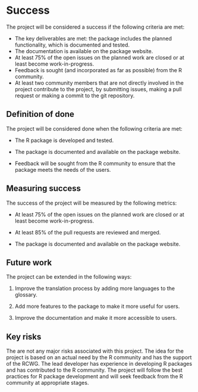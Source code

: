 # Success
<!-- 
Projects should have a definition of done that is measurable, and a thorough understanding going in of what the risks are to delivery 
-->

The project will be considered a success if the following criteria are met:


- The key deliverables are met: the package includes the planned functionality, which is documented and tested.
- The documentation is available on the package website.
- At least 75% of the open issues on the planned work are closed or at least become work-in-progress.
- Feedback is sought (and incorporated as far as possible) from the R community.
- At least two community members that are not directly involved in the project contribute to the project, by submitting issues, making a pull request or making a commit to the git repository.

## Definition of done
<!-- 
What does success look like? 
-->

The project will be considered done when the following criteria are met:

- The R package is developed and tested.

- The package is documented and available on the package website.

- Feedback will be sought from the R community to ensure that the package meets the needs of the users.

## Measuring success
<!-- 
How will we know when success is achieved, what markers can we use along the way 
-->

The success of the project will be measured by the following metrics:

- At least 75% of the open issues on the planned work are closed or at least become work-in-progress.

- At least 85% of the pull requests are reviewed and merged.

- The package is documented and available on the package website.

## Future work
<!-- 
How could this be extended / developed in the future by yourself and/or the community in general?
-->

The project can be extended in the following ways:

1. Improve the translation process by adding more languages to the glossary.

2. Add more features to the package to make it more useful for users.

3. Improve the documentation and make it more accessible to users.

## Key risks
<!-- 
What sort of things could come up that can delay or break the project?

 - [ ] People
 - [ ] Processes
 - [ ] Tooling & Technology
 - [ ] Costs

-->

The are not any major risks associated with this project. The idea for the project is based on an actual need by the R community and has the support of the RCWG. The lead developer has experience in developing R packages and has contributed to the R community. The project will follow the best practices for R package development and will seek feedback from the R community at appropriate stages.
